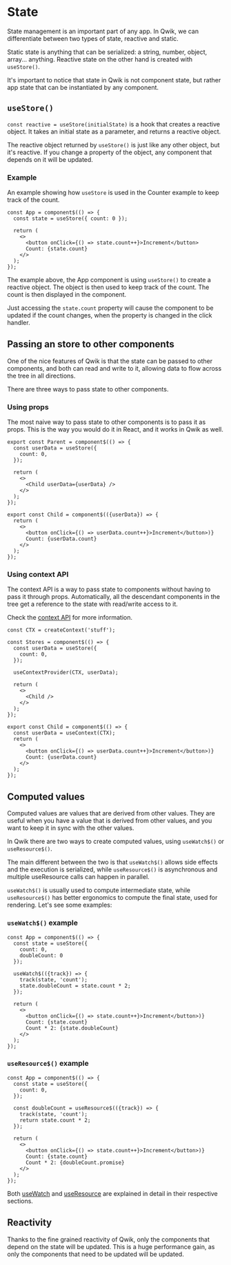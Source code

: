 # State

State management is an important part of any app. In Qwik, we can differentiate between two types of state, reactive and static.

Static state is anything that can be serialized: a string, number, object, array... anything. Reactive state on the other hand is created with `useStore()`.

It's important to notice that state in Qwik is not component state, but rather app state that can be instantiated by any component.


## `useStore()`

`const reactive = useStore(initialState)` is a hook that creates a reactive object. It takes an initial state as a parameter, and returns a reactive object.

The reactive object returned by `useStore()` is just like any other object, but it's reactive. If you change a property of the object, any component that depends on it will be updated.

### Example

An example showing how `useStore` is used in the Counter example to keep track of the count.

```tsx
const App = component$(() => {
  const state = useStore({ count: 0 });

  return (
    <>
      <button onClick={() => state.count++}>Increment</button>
      Count: {state.count}
    </>
  );
});

```

The example above, the App component is using `useStore()` to create a reactive object. The object is then used to keep track of the count. The count is then displayed in the component.

Just accessing the `state.count` property will cause the component to be updated if the count changes, when the property is changed in the click handler.


## Passing an store to other components

One of the nice features of Qwik is that the state can be passed to other components, and both can read and write to it, allowing data to flow across the tree in all directions.

There are three ways to pass state to other components.

### Using props

The most naive way to pass state to other components is to pass it as props. This is the way you would do it in React, and it works in Qwik as well.

```tsx
export const Parent = component$(() => {
  const userData = useStore({
    count: 0,
  });

  return (
    <>
      <Child userData={userData} />
    </>
  );
});

export const Child = component$(({userData}) => {
  return (
    <>
      <button onClick={() => userData.count++}>Increment</button>)}
      Count: {userData.count}
    </>
  );
});
```

### Using context API

The context API is a way to pass state to components without having to pass it through props. Automatically, all the descendant components in the tree get a reference to the state with read/write access to it.

Check the [context API](../context/index.mdx) for more information.

```tsx
const CTX = createContext('stuff');

const Stores = component$(() => {
  const userData = useStore({
    count: 0,
  });

  useContextProvider(CTX, userData);

  return (
    <>
      <Child />
    </>
  );
});

export const Child = component$(() => {
  const userData = useContext(CTX);
  return (
    <>
      <button onClick={() => userData.count++}>Increment</button>)}
      Count: {userData.count}
    </>
  );
});
```

## Computed values

Computed values are values that are derived from other values. They are useful when you have a value that is derived from other values, and you want to keep it in sync with the other values.

In Qwik there are two ways to create computed values, using `useWatch$()` or `useResource$()`.

The main different between the two is that `useWatch$()` allows side effects and the execution is serialized, while `useResource$()` is asynchronous and multiple useResource calls can happen in parallel.

`useWatch$()` is usually used to compute intermediate state, while `useResource$()` has better ergonomics to compute the final state, used for rendering. Let's see some examples:


### `useWatch$()` example
```tsx
const App = component$(() => {
  const state = useStore({
    count: 0,
    doubleCount: 0
  });

  useWatch$(({track}) => {
    track(state, 'count');
    state.doubleCount = state.count * 2;
  });

  return (
    <>
      <button onClick={() => state.count++}>Increment</button>)}
      Count: {state.count}
      Count * 2: {state.doubleCount}
    </>
  );
});
```

### `useResource$()` example

```tsx
const App = component$(() => {
  const state = useStore({
    count: 0,
  });

  const doubleCount = useResource$(({track}) => {
    track(state, 'count');
    return state.count * 2;
  });

  return (
    <>
      <button onClick={() => state.count++}>Increment</button>)}
      Count: {state.count}
      Count * 2: {doubleCount.promise}
    </>
  );
});
```

Both [useWatch](../lifecycle/index.mdx#usewatch) and [useResource](../resource/index.mdx) are explained in detail in their respective sections.

## Reactivity

Thanks to the fine grained reactivity of Qwik, only the components that depend on the state will be updated. This is a huge performance gain, as only the components that need to be updated will be updated.


